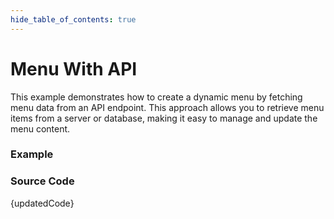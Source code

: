 ```yaml
---
hide_table_of_contents: true
---
```



# Menu With API


This example demonstrates how to create a dynamic menu by fetching menu data from an API endpoint. This approach allows you to retrieve menu items from a server or database, making it easy to manage and update the menu content.

### Example

<BrowserWindow url='/vertical-menu/menu-render/menu-with-api'>
  <Provider>
    <MenuWithApi />
  </Provider>
</BrowserWindow>

### Source Code

<TsToJsCodeSnippet>{updatedCode}</TsToJsCodeSnippet>

